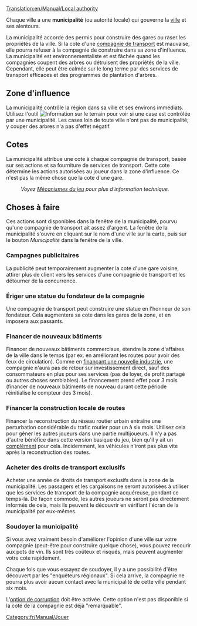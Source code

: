 [[Translation:en/Manual/Local authority]]

Chaque ville a une '''municipalité''' (ou autorité locale) qui gouverne la [[fr/Manual/Ville|ville]] et ses alentours.

La municipalité accorde des permis pour construire des gares ou raser les propriétés de la ville. Si la cote d'une [[fr/Manual/Compagnie de transport|compagnie de transport]] est mauvaise, elle pourra refuser à la compagnie de construire dans sa zone d'influence. La municipalité est environnementaliste et est fâchée quand les compagnies coupent des arbres ou détruisent des propriétés de la ville. Cependant, elle peut être calmée sur le long terme par des services de transport efficaces et des programmes de plantation d'arbres.

==Zone d'influence==
La municipalité contrôle la région dans sa ville et ses environs immédiats. Utilisez l'outil [[File:en/Manual/Manual html 51cda05b.png|Information sur le terrain]] pour voir si une case est contrôlée par une municipalité. Les cases loin de toute ville n'ont pas de municipalité; y couper des arbres n'a pas d'effet négatif.

==Cotes==
La municipalité attribue une cote à chaque compagnie de transport, basée sur ses actions et sa fourniture de services de transport. Cette cote détermine les actions autorisées au joueur dans la zone d'influence. Ce n'est pas la même chose que la cote d'une gare.
:''Voyez [[fr/Manual/Game Mechanics/Main Page#cote-de-la-municipalite|Mécanismes du jeu]] pour plus d'information technique.''

==Choses à faire==
Ces actions sont disponibles dans la fenêtre de la municipalité, pourvu qu'une compagnie de transport ait assez d'argent. La fenêtre de la municipalité s'ouvre en cliquant sur le nom d'une ville sur la carte, puis sur le bouton ''Municipalité'' dans la fenêtre de la ville.

===Campagnes publicitaires===
La publicité peut temporairement augmenter la cote d'une gare voisine, attirer plus de client vers les services d'une compagnie de transport et les détourner de la concurrence.

===Ériger une statue du fondateur de la compagnie===
Une compagnie de transport peut construire une statue en l'honneur de son fondateur. Cela augmentera sa cote dans les gares de la zone, et en imposera aux passants.

===Financer de nouveaux bâtiments===
Financer de nouveaux bâtiments commerciaux, étendre la zone d'affaires de la ville dans le temps (par ex. en améliorant les routes pour avoir des feux de circulation). Comme en [[fr/Manual/Industries#prospecter-de-nouvelles-industries|finançant une nouvelle industrie]], une compagnie n'aura pas de retour sur investissement direct, sauf des consommateurs en plus pour ses services (pas de loyer, de profit partagé ou autres choses semblables). Le financement prend effet pour 3 mois (financer de nouveaux bâtiments de nouveau durant cette période réinitialise le compteur des 3 mois).

===Financer la construction locale de routes===
Financer la reconstruction du réseau routier urbain entraîne une perturbation considérable du trafic routier pour un à six mois. Utilisez cela pour gêner les autres joueurs dans une partie multijoueurs. Il n'y a pas d'autre bénéfice dans cette version basique du jeu, bien qu'il y ait un [[fr/Archive/Manual/Settings/Supprimer les portions de route absurdes lors de la reconstruction|complément]] pour cela. Incidemment, les véhicules n'iront pas plus vite après la reconstruction des routes.

===Acheter des droits de transport exclusifs===
Acheter une année de droits de transport exclusifs dans la zone de la municipalité. Les passagers et les cargaisons ne seront autorisées à utiliser que les services de transport de la compagnie acquéreuse, pendant ce temps-là. De façon commode, les autres joueurs ne seront pas directement informés de cela, mais ils peuvent le découvrir en vérifiant l'écran de la municipalité par eux-mêmes.

===Soudoyer la municipalité===
Si vous avez vraiment besoin d'améliorer l'opinion d'une ville sur votre compagnie (peut-être pour construire quelque chose), vous pouvez recourir aux pots de vin. Ils sont très coûteux et risqués, mais peuvent augmenter votre cote rapidement.

Chaque fois que vous essayez de soudoyer, il y a une possibilité d'être découvert par les "enquêteurs régionaux". Si cela arrive, la compagnie ne pourra plus avoir aucun contact avec la municipalité de cette ville pendant six mois.

L'[[fr/Archive/Manual/Settings/Soudoyer les autorités|option de corruption]] doit être activée. Cette option n'est pas disponible si la cote de la compagnie est déjà "remarquable".

[[Category:fr/Manual/Jouer]]